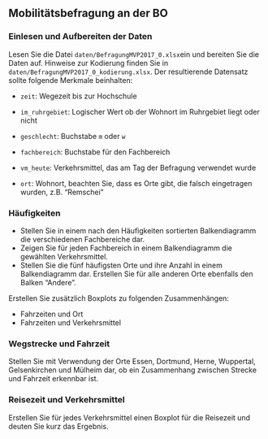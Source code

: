 ## Mobilitätsbefragung an der BO

### Einlesen und Aufbereiten der Daten

Lesen Sie die Datei `daten/BefragungMVP2017_0.xlsx`ein und bereiten Sie die Daten auf. Hinweise zur Kodierung finden Sie in `daten/BefragungMVP2017_0_kodierung.xlsx`. Der resultierende Datensatz sollte folgende Merkmale beinhalten:

- `zeit`: Wegezeit bis zur Hochschule

- `im_ruhrgebiet`: Logischer Wert ob der Wohnort im Ruhrgebiet liegt oder nicht

- `geschlecht`: Buchstabe `m` oder `w`

- `fachbereich`: Buchstabe für den Fachbereich

- `vm_heute`: Verkehrsmittel, das am Tag der Befragung verwendet wurde

- `ort`: Wohnort, beachten Sie, dass es Orte gibt, die falsch eingetragen wurden, z.B. "Remschei"

### Häufigkeiten

- Stellen Sie in einem nach den Häufigkeiten sortierten Balkendiagramm die verschiedenen Fachbereiche dar.
- Zeigen Sie für jeden Fachbereich in einem Balkendiagramm die gewählten Verkehrsmittel.
- Stellen Sie die fünf häufigsten Orte und ihre Anzahl in einem Balkendiagramm dar. Erstellen Sie für alle anderen Orte ebenfalls den Balken "Andere".

Erstellen Sie zusätzlich Boxplots zu folgenden Zusammenhängen:

- Fahrzeiten und Ort
- Fahrzeiten und Verkehrsmittel

### Wegstrecke und Fahrzeit

Stellen Sie mit Verwendung der Orte Essen, Dortmund, Herne, Wuppertal, Gelsenkirchen und Mülheim dar, ob ein Zusammenhang zwischen Strecke und Fahrzeit erkennbar ist.

### Reisezeit und Verkehrsmittel

Erstellen Sie für jedes Verkehrsmittel einen Boxplot für die Reisezeit und deuten Sie kurz das Ergebnis.